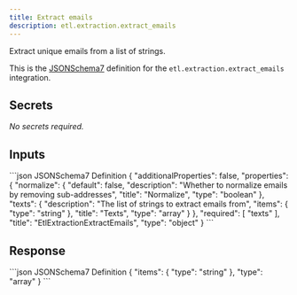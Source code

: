 ```yaml
---
title: Extract emails
description: etl.extraction.extract_emails
---
```


Extract unique emails from a list of strings.

This is the [JSONSchema7](https://json-schema.org/draft-07/json-schema-release-notes) definition for the `etl.extraction.extract_emails` integration.


## Secrets
_No secrets required._

## Inputs

<CodeGroup>
```json JSONSchema7 Definition
{
    "additionalProperties": false,
    "properties": {
        "normalize": {
            "default": false,
            "description": "Whether to normalize emails by removing sub-addresses",
            "title": "Normalize",
            "type": "boolean"
        },
        "texts": {
            "description": "The list of strings to extract emails from",
            "items": {
                "type": "string"
            },
            "title": "Texts",
            "type": "array"
        }
    },
    "required": [
        "texts"
    ],
    "title": "EtlExtractionExtractEmails",
    "type": "object"
}
```

</CodeGroup>

## Response

<CodeGroup>
```json JSONSchema7 Definition
{
    "items": {
        "type": "string"
    },
    "type": "array"
}
```

</CodeGroup>
